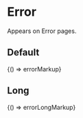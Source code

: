 
<Meta title="Legacy/Components/Error" />

# Error

Appears on Error pages.

## Default

<Preview>
  <Story name="Default" height="350px">
    {() => errorMarkup}
  </Story>
</Preview>

## Long

<Preview>
  <Story name="Long" height="350px">
    {() => errorLongMarkup}
  </Story>
</Preview>
